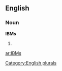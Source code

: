 ==English==

===Noun===
'''IBMs'''

# {{plural of|[[IBM]]}}

[[Category:English plurals]]

[[ar:IBMs]]